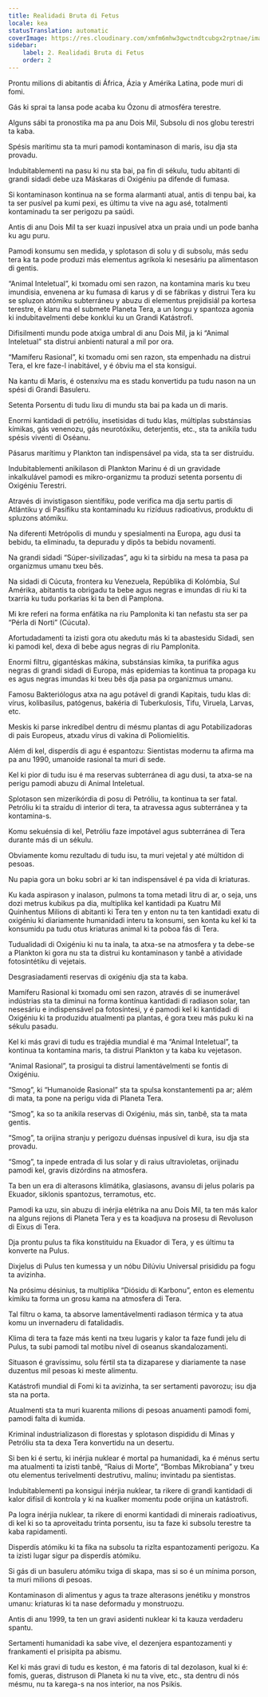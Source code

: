 ```yaml
---
title: Realidadi Bruta di Fetus
locale: kea
statusTranslation: automatic
coverImage: https://res.cloudinary.com/xmfm6mhw3gwctndtcubgx2rptnae/image/upload/v1741354419/small_cover_la_gran_rebelion_28716e29d2.webp
sidebar:
    label: 2. Realidadi Bruta di Fetus
    order: 2
---
```

Prontu milions di abitantis di África, Ázia y Amérika Latina, pode muri di fomi.

Gás ki sprai ta lansa pode acaba ku Ózonu di atmosféra terestre.

Alguns sábi ta pronostika ma pa anu Dois Mil, Subsolu di nos globu terestri ta kaba.

Spésis marítimu sta ta muri pamodi kontaminason di maris, isu dja sta provadu.

Indubitablementi na pasu ki nu sta bai, pa fin di sékulu, tudu abitanti di grandi sidadi debe uza Máskaras di Oxigéniu pa difende di fumasa.

Si kontaminason kontinua na se forma alarmanti atual, antis di tenpu bai, ka ta ser pusível pa kumi pexi, es últimu ta vive na agu asé, totalmenti kontaminadu ta ser perigozu pa saúdi.

Antis di anu Dois Mil ta ser kuazi inpusível atxa un praia undi un pode banha ku agu puru.

Pamodi konsumu sen medida, y splotason di solu y di subsolu, más sedu tera ka ta pode produzi más elementus agríkola ki nesesáriu pa alimentason di gentis.

“Animal Inteletual”, ki txomadu omi sen razon, na kontamina maris ku txeu imundisia, envenena ar ku fumasa di karus y di se fábrikas y distrui Tera ku se spluzon atómiku subterráneu y abuzu di elementus prejidisiál pa kortesa terestre, é klaru ma el submete Planeta Tera, a un longu y spantoza agonia ki indubitavelmenti debe konklui ku un Grandi Katástrofi.

Difisilmenti mundu pode atxiga umbral di anu Dois Mil, ja ki “Animal Inteletual” sta distrui anbienti natural a mil por ora.

“Mamíferu Rasional”, ki txomadu omi sen razon, sta empenhadu na distrui Tera, el kre faze-l inabitável, y é óbviu ma el sta konsigui.

Na kantu di Maris, é ostenxívu ma es stadu konvertidu pa tudu nason na un spési di Grandi Basuleru.

Setenta Porsentu di tudu lixu di mundu sta bai pa kada un di maris.

Enormi kantidadi di petróliu, insetisidas di tudu klas, múltiplas substánsias kímikas, gás venenozu, gás neurotóxiku, deterjentis, etc., sta ta anikila tudu spésis viventi di Oséanu.

Pásarus marítimu y Plankton tan indispensável pa vida, sta ta ser distruidu.

Indubitablementi anikilason di Plankton Marinu é di un gravidade inkalkulável pamodi es mikro-organizmu ta produzi setenta porsentu di Oxigéniu Terestri.

Através di invistigason sientífiku, pode verifica ma dja sertu partis di Atlántiku y di Pasífiku sta kontaminadu ku rizíduus radioativus, produktu di spluzons atómiku.

Na diferenti Metrópolis di mundu y spesialmenti na Europa, agu dusi ta bebidu, ta eliminadu, ta depuradu y dipôs ta bebidu novamenti.

Na grandi sidadi “Súper-sivilizadas”, agu ki ta sirbidu na mesa ta pasa pa organizmus umanu txeu bês.

Na sidadi di Cúcuta, frontera ku Venezuela, Repúblika di Kolómbia, Sul Amérika, abitantis ta obrigadu ta bebe agus negras e imundas di riu ki ta txarria ku tudu porkarias ki ta ben di Pamplona.

Mi kre referi na forma enfátika na riu Pamplonita ki tan nefastu sta ser pa “Pérla di Norti” (Cúcuta).

Afortudadamenti ta izisti gora otu akedutu más ki ta abastesidu Sidadi, sen ki pamodi kel, dexa di bebe agus negras di riu Pamplonita.

Enormi filtru, gigantéskas mákina, substánsias kímika, ta purifika agus negras di grandi sidadi di Europa, más epidemias ta kontinua ta propaga ku es agus negras imundas ki txeu bês dja pasa pa organizmus umanu.

Famosu Bakteriólogus atxa na agu potável di grandi Kapitais, tudu klas di: vírus, kolibasilus, patógenus, bakéria di Tuberkulosis, Tifu, Viruela, Larvas, etc.

Meskis ki parse inkredíbel dentru di mésmu plantas di agu Potabilizadoras di pais Europeus, atxadu vírus di vakina di Poliomielitis.

Além di kel, disperdís di agu é espantozu: Sientistas modernu ta afirma ma pa anu 1990, umanoide rasional ta muri di sede.

Kel ki pior di tudu isu é ma reservas subterránea di agu dusi, ta atxa-se na perigu pamodi abuzu di Animal Inteletual.

Splotason sen mizerikórdia di posu di Petróliu, ta kontinua ta ser fatal. Petróliu ki ta straídu di interior di tera, ta atravessa agus subterránea y ta kontamina-s.

Komu sekuénsia di kel, Petróliu faze impotável agus subterránea di Tera durante más di un sékulu.

Obviamente komu rezultadu di tudu isu, ta muri vejetal y até múltidon di pesoas.

Nu papia gora un boku sobri ar ki tan indispensável é pa vida di kriaturas.

Ku kada aspirason y inalason, pulmons ta toma metadi litru di ar, o seja, uns dozi metrus kubikus pa dia, multiplika kel kantidadi pa Kuatru Mil Quinhentus Milions di abitanti ki Tera ten y enton nu ta ten kantidadi exatu di oxigéniu ki diariamente humanidadi interu ta konsumi, sen konta ku kel ki ta konsumidu pa tudu otus kriaturas animal ki ta poboa fás di Tera.

Tudualidadi di Oxigéniu ki nu ta inala, ta atxa-se na atmosfera y ta debe-se a Plankton ki gora nu sta ta distrui ku kontaminason y tanbê a atividade fotosintétiku di vejetais.

Desgrasiadamenti reservas di oxigéniu dja sta ta kaba.

Mamíferu Rasional ki txomadu omi sen razon, através di se inumerável indústrias sta ta diminui na forma kontínua kantidadi di radiason solar, tan nesesáriu e indispensável pa fotosíntesi, y é pamodi kel ki kantidadi di Oxigéniu ki ta produzidu atualmenti pa plantas, é gora txeu más puku ki na sékulu pasadu.

Kel ki más gravi di tudu es trajédia mundial é ma “Animal Inteletual”, ta kontinua ta kontamina maris, ta distrui Plankton y ta kaba ku vejetason.

“Animal Rasional”, ta prosigui ta distrui lamentávelmenti se fontis di Oxigéniu.

“Smog”, ki “Humanoide Rasional” sta ta spulsa konstantementi pa ar; além di mata, ta pone na perigu vida di Planeta Tera.

“Smog”, ka so ta anikila reservas di Oxigéniu, más sin, tanbê, sta ta mata gentis.

“Smog”, ta orijina stranju y perigozu duénsas inpusível di kura, isu dja sta provadu.

“Smog”, ta inpede entrada di lus solar y di raius ultravioletas, orijinadu pamodi kel, gravis dizórdins na atmosfera.

Ta ben un era di alterasons klimátika, glasiasons, avansu di jelus polaris pa Ekuador, siklonis spantozus, terramotus, etc.

Pamodi ka uzu, sin abuzu di inérjia elétrika na anu Dois Mil, ta ten más kalor na alguns rejions di Planeta Tera y es ta koadjuva na prosesu di Revoluson di Eixus di Tera.

Dja prontu pulus ta fika konstituidu na Ekuador di Tera, y es últimu ta konverte na Pulus.

Dixjelus di Pulus ten kumessa y un nóbu Dilúviu Universal prisididu pa fogu ta avizinha.

Na prósimu désinius, ta multiplika “Diósidu di Karbonu”, enton es elementu kímiku ta forma un grosu kama na atmosfera di Tera.

Tal filtru o kama, ta absorve lamentávelmenti radiason térmica y ta atua komu un invernaderu di fatalidadis.

Klima di tera ta faze más kenti na txeu lugaris y kalor ta faze fundi jelu di Pulus, ta subi pamodi tal motibu nível di oseanus skandalozamenti.

Situason é gravíssimu, solu fértil sta ta dizaparese y diariamente ta nase duzentus mil pesoas ki meste alimentu.

Katástrofi mundial di Fomi ki ta avizinha, ta ser sertamenti pavorozu; isu dja sta na porta.

Atualmenti sta ta muri kuarenta milions di pesoas anuamenti pamodi fomi, pamodi falta di kumida.

Kriminal industrializason di florestas y splotason dispididu di Minas y Petróliu sta ta dexa Tera konvertidu na un desertu.

Si ben ki é sertu, ki inérjia nuklear é mortal pa humanidadi, ka é ménus sertu ma atualmenti ta izisti tanbê, “Raius di Morte”, “Bombas Mikrobiana” y txeu otu elementus terivelmenti destrutivu, malínu; invintadu pa sientistas.

Indubitablementi pa konsigui inérjia nuklear, ta rikere di grandi kantidadi di kalor difísil di kontrola y ki na kualker momentu pode orijina un katástrofi.

Pa logra inérjia nuklear, ta rikere di enormi kantidadi di minerais radioativus, di kel ki so ta aproveitadu trinta porsentu, isu ta faze ki subsolu terestre ta kaba rapidamenti.

Disperdís atómiku ki ta fika na subsolu ta rizlta espantozamenti perigozu. Ka ta izisti lugar sigur pa disperdís atómiku.

Si gás di un basuleru atómiku txiga di skapa, mas si so é un mínima porson, ta muri milions di pesoas.

Kontaminason di alimentus y agus ta traze alterasons jenétiku y monstros umanu: kriaturas ki ta nase deformadu y monstruozu.

Antis di anu 1999, ta ten un gravi asidenti nuklear ki ta kauza verdaderu spantu.

Sertamenti humanidadi ka sabe vive, el dezenjera espantozamenti y frankamenti el prisipita pa abismu.

Kel ki más gravi di tudu es keston, é ma fatoris di tal dezolason, kual ki é: fomis, gueras, distruson di Planeta ki nu ta vive, etc., sta dentru di nós mésmu, nu ta karega-s na nos interior, na nos Psikis.

